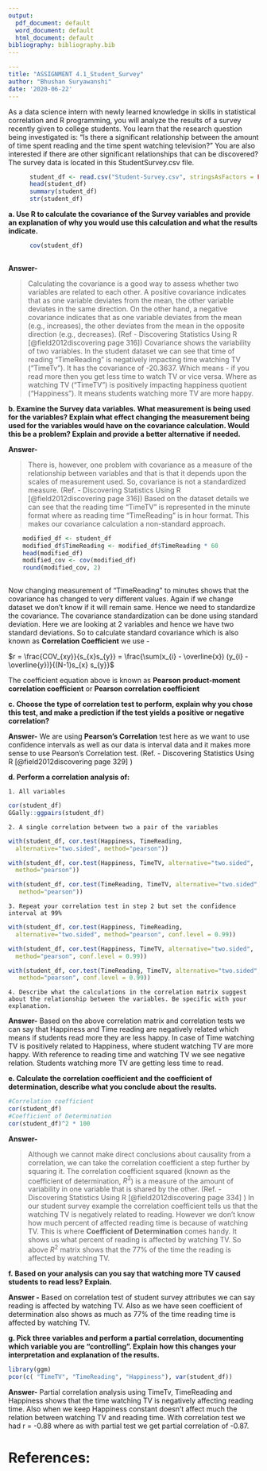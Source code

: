 ```yaml
---
output:
  pdf_document: default
  word_document: default
  html_document: default
bibliography: bibliography.bib
---
```


```yaml
---
title: "ASSIGNMENT 4.1_Student_Survey"
author: "Bhushan Suryawanshi"
date: '2020-06-22'
---
```
As a data science intern with newly learned knowledge in skills in statistical correlation and R programming, you will analyze the results of a survey recently given to college students. You learn that the research question being investigated is: “Is there a significant relationship between the amount of time spent reading and the time spent watching television?” You are also interested if there are other significant relationships that can be discovered? The survey data is located in this StudentSurvey.csv file.

```r
      student_df <- read.csv("Student-Survey.csv", stringsAsFactors = FALSE)
      head(student_df)
      summary(student_df)
      str(student_df)
```

**a. Use R to calculate the covariance of the Survey variables and provide an explanation of why you would use this calculation and what the results indicate.**

```r
    
      cov(student_df)
      
```
**Answer-** 

>Calculating the covariance is a good way to assess whether two variables are
related to each other. A positive covariance indicates that as one variable deviates
from the mean, the other variable deviates in the same direction. On the other hand,
a negative covariance indicates that as one variable deviates from the mean (e.g.,
increases), the other deviates from the mean in the opposite direction (e.g.,
decreases). (Ref - Discovering Statistics Using R  [@field2012discovering page 316]) 
Covariance shows the variability of two variables. In the student dataset we can see that time of reading "TimeReading" is negatively impacting time watching TV ("TimeTv"). It has the covariance of -20.3637. Which means - if you read more then you get less time to watch TV or vice versa. Where as watching TV ("TimeTV") is positively impacting happiness quotient ("Happiness"). It means students watching more TV are more happy. 


**b. Examine the Survey data variables. What measurement is being used for the variables? Explain what effect changing the measurement being used for the variables would have on the covariance calculation. Would this be a problem? Explain and provide a better alternative if needed. **


**Answer-** 

>There is, however, one problem with covariance as a measure of the
relationship between variables and that is that it depends upon the scales of
measurement used. So, covariance is not a standardized measure.
(Ref. - Discovering Statistics Using R  [@field2012discovering page 316])
Based on the dataset details we can see that the reading time "TimeTV" is represented in the minute format where as reading time "TimeReading" is in hour format. This makes our covariance calculation a non-standard approach. 

```r
    modified_df <- student_df
    modified_df$TimeReading <- modified_df$TimeReading * 60
    head(modified_df)
    modified_cov <- cov(modified_df)
    round(modified_cov, 2)
    
```


Now changing measurement of "TimeReading" to minutes shows that the covariance has changed to very different values. Again if we change dataset we don't know if it will remain same. Hence we need to standardize the covariance. The covariance standardization can be done using standard deviation. Here we are looking at 2 variables and hence we have two standard deviations. So to calculate standard covariance which is also known as **Correlation Coefficient** we use -

$r = \frac{COV_{xy}}{s_{x}s_{y}} = \frac{\sum(x_{i} - \overline{x}) (y_{i} - \overline{y})}{(N-1)s_{x} s_{y}}$

The coefficient equation above is known as **Pearson product-moment correlation coefficient** or **Pearson correlation coefficient**



**c. Choose the type of correlation test to perform, explain why you chose this test, and make a prediction if the test yields a positive or negative correlation?**

**Answer-** We are using **Pearson's Correlation** test here as we want to use confidence intervals as well as our data is interval data and it makes more sense to use Pearson's Correlation test. (Ref. - Discovering Statistics Using R  [@field2012discovering page 329] )


**d. Perform a correlation analysis of:**

    1. All variables


```r
cor(student_df)    
GGally::ggpairs(student_df)
```
    
    2. A single correlation between two a pair of the variables


```r
with(student_df, cor.test(Happiness, TimeReading, 
  alternative="two.sided", method="pearson"))
```

```r
with(student_df, cor.test(Happiness, TimeTV, alternative="two.sided", 
  method="pearson"))
```


```r
with(student_df, cor.test(TimeReading, TimeTV, alternative="two.sided",
   method="pearson"))
```

    
    3. Repeat your correlation test in step 2 but set the confidence interval at 99%


```r
with(student_df, cor.test(Happiness, TimeReading, 
  alternative="two.sided", method="pearson", conf.level = 0.99))
```
    
```r
with(student_df, cor.test(Happiness, TimeTV, alternative="two.sided", 
  method="pearson", conf.level = 0.99))
```


```r
with(student_df, cor.test(TimeReading, TimeTV, alternative="two.sided",
   method="pearson", conf.level = 0.99))
```
    
    4. Describe what the calculations in the correlation matrix suggest about the relationship between the variables. Be specific with your explanation.
    
**Answer-** Based on the above correlation matrix and correlation tests we can say that Happiness and Time reading are negatively related which means if students read more they are less happy. In case of Time watching TV is positively related to Happiness, where student watching TV are more happy. With reference to reading time and watching TV we see negative relation. Students watching more TV are getting less time to read. 


**e. Calculate the correlation coefficient and the coefficient of determination, describe what you conclude about the results.**

```r
#Correlation coefficient
cor(student_df)
#Coefficient of Determination
cor(student_df)^2 * 100
```

**Answer-** 

>Although we cannot make direct conclusions about causality from a correlation, we
can take the correlation coefficient a step further by squaring it. The correlation
coefficient squared (known as the coefficient of determination, $R^{2}$) is a measure
of the amount of variability in one variable that is shared by the other.
(Ref. - Discovering Statistics Using R  [@field2012discovering page 334] )
In our student survey example the correlation coefficient tells us that the watching TV is negatively related to reading. However we don't know how much percent of affected reading time is because of watching TV. This is where **Coefficient of Determination** comes handy. It shows us what percent of reading is affected by watching TV. So above $R^{2}$ matrix shows that the 77% of the time the reading is affected by watching TV. 


**f. Based on your analysis can you say that watching more TV caused students to read less? Explain.**

**Answer -** Based on correlation test of student survey attributes we can say reading is affected by watching TV. Also as we have seen coefficient of determination also shows as much as 77% of the time reading time is affected by watching TV. 


**g. Pick three variables and perform a partial correlation, documenting which variable you are “controlling”. Explain how this changes your interpretation and explanation of the results.**

```r
library(ggm)
pcor(c( "TimeTV", "TimeReading", "Happiness"), var(student_df))
```

**Answer-** Partial correlation analysis using TimeTv, TimeReading and Happiness shows that the time watching TV is negatively affecting reading time. Also when we keep Happiness constant doesn't affect much the relation between watching TV and reading time. With correlation test we had r = -0.88 where as with partial test we get partial correlation of -0.87.   

# References: